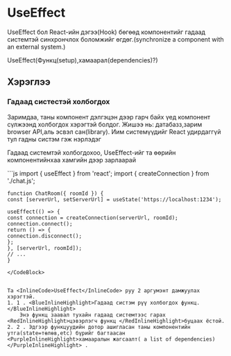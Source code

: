 <Intro>
  <H1>UseEffect</H1>
  <InlineCode>UseEffect</InlineCode>
  бол React-ийн дэгээ(Hook) бөгөөд<Link>
    компонентийг гадаад системтэй синхрончлох боломжийг өгдөг.(synchronize a
    component with an external system.)</Link>
 
  <CodeBlock>UseEffect(Функц(setup),хамаарал(dependencies)?)</CodeBlock>
</Intro>
<H2>Хэрэглээ</H2>
<H3>Гадаад cистестэй холбогдох</H3>
Заримдаа, таны компонент дэлгэцэн дээр гарч байх үед компонент сүлжээнд холбогдох
хэрэгтэй болдог. Жишээ нь: датабазз,зарим browser API,аль эсвэл сан(library). Иим
системүүдийг React удирдаггүй тул гадны систэм гэж нэрлэдэг

Гадаад системтэй холбогдохоо, <InlineCode>UseEffect</InlineCode>-ийг та өөрийн компонентийнхаа хамгийн дээр зарлаарай

<CodeBlock>
   ```js 
    import { useEffect } from 'react';
    import { createConnection } from './chat.js';

    function ChatRoom({ roomId }) {
    const [serverUrl, setServerUrl] = useState('https://localhost:1234');

    useEffect(() => {
    const connection = createConnection(serverUrl, roomId);
    connection.connect();
    return () => {
    connection.disconnect();
    };
    }, [serverUrl, roomId]);
    // ...
    }

```
</CodeBlock>


Та <InlineCode>UseEffect</InlineCode> руу 2 аргумэнт дамжуулах хэрэгтэй.
1. 1 . <BlueInlineHighlight>Гадаад систэм рүү холбогдох функц.</BlueInlineHighlight>
    Энэ функц заавал тухайн гадаад системтээс гарах <RedInlineHighlight>цэвэрлэгч функц </RedInlineHighlight>буцаах ёстой.
2. 2 . Эдгээр функцуудийн дотор ашигласан таны компонентийн утга(state=төлөв,etc) бүрийг багтаасан <PurpleInlineHighlight>хамааралын жагсаалт( a list of dependencies)</PurpleInlineHighlight> .
